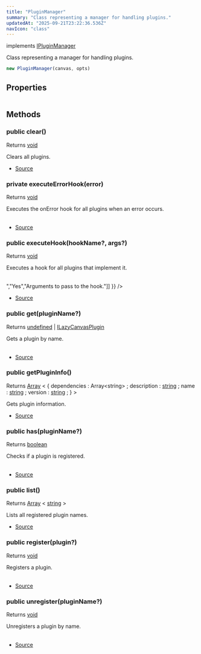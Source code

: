 ```yaml
---
title: "PluginManager"
summary: "Class representing a manager for handling plugins."
updatedAt: "2025-09-21T23:22:36.536Z"
navIcon: "class"
---
```



implements [IPluginManager](/LazyCanvas/interfaces/IPluginManager)

Class representing a manager for handling plugins.



```typescript
new PluginManager(canvas, opts)
```
<Table data={{ headers: [{"content":"Parameter","key":"parameter","sortable":true},{"content":"Type","key":"type","sortable":true},{"content":"Optional","key":"optional","sortable":true},{"content":"Description","key":"description"}], rows: [["canvas","[LazyCanvas](/LazyCanvas/Classes/General/LazyCanvas)","Yes","The LazyCanvas instance."],["opts","\\{\n  debug: boolean\n}","Yes","Optional settings for the PluginManager."]] }} />


## Properties
<Table data={{ headers: [{"content":"Name","key":"name","sortable":true},{"content":"Access Modifier","key":"access","sortable":true},{"content":"Type","key":"type","sortable":true},{"content":"Description","key":"desc"}], rows: [["canvas","public ","[any](https://developer.mozilla.org/en-US/docs/Web/JavaScript/Reference/Global_Objects/Object)","Reference to the LazyCanvas instance."],["debug","public ","[any](https://developer.mozilla.org/en-US/docs/Web/JavaScript/Reference/Global_Objects/Object)","Whether debugging is enabled."],["plugins","public ","[any](https://developer.mozilla.org/en-US/docs/Web/JavaScript/Reference/Global_Objects/Object)","A map storing installed plugins with their names as keys."]] }} />

## Methods

### public clear()
Returns [void](https://developer.mozilla.org/en-US/docs/Web/JavaScript/Reference/Global_Objects/undefined)

Clears all plugins.



- [Source](https://github.com/NMMTY/LazyCanvas/blob/ba4be40168e49b0348ae523995fc10eec8149d6c/packages/lazycanvas/src/structures/managers/PluginManager.ts#L360)

### private executeErrorHook(error)
Returns [void](https://developer.mozilla.org/en-US/docs/Web/JavaScript/Reference/Global_Objects/undefined)

Executes the onError hook for all plugins when an error occurs.



<Table data={{ headers: [{"content":"Parameter","key":"parameter","sortable":true},{"content":"Type","key":"type","sortable":true},{"content":"Optional","key":"optional","sortable":true},{"content":"Description","key":"description"}], rows: [["error","[Error](https://developer.mozilla.org/en-US/docs/Web/JavaScript/Reference/Global_Objects/Error)","No","The error that occurred."]] }} />



- [Source](https://github.com/NMMTY/LazyCanvas/blob/ba4be40168e49b0348ae523995fc10eec8149d6c/packages/lazycanvas/src/structures/managers/PluginManager.ts#L329)

### public executeHook(hookName?, args?)
Returns [void](https://developer.mozilla.org/en-US/docs/Web/JavaScript/Reference/Global_Objects/undefined)

Executes a hook for all plugins that implement it.



<Table data={{ headers: [{"content":"Parameter","key":"parameter","sortable":true},{"content":"Type","key":"type","sortable":true},{"content":"Optional","key":"optional","sortable":true},{"content":"Description","key":"description"}], rows: [["hookName","keyof [IPluginHooks](/LazyCanvas/interfaces/IPluginHooks)","Yes","The name of the hook to execute."],["args","[Array](https://developer.mozilla.org/en-US/docs/Web/JavaScript/Reference/Global_Objects/Array) \\< [any](https://developer.mozilla.org/en-US/docs/Web/JavaScript/Reference/Global_Objects/Object) \\>","Yes","Arguments to pass to the hook."]] }} />



- [Source](https://github.com/NMMTY/LazyCanvas/blob/ba4be40168e49b0348ae523995fc10eec8149d6c/packages/lazycanvas/src/structures/managers/PluginManager.ts#L308)

### public get(pluginName?)
Returns [undefined](https://developer.mozilla.org/en-US/docs/Web/JavaScript/Reference/Global_Objects/undefined) | [ILazyCanvasPlugin](/LazyCanvas/interfaces/ILazyCanvasPlugin)

Gets a plugin by name.



<Table data={{ headers: [{"content":"Parameter","key":"parameter","sortable":true},{"content":"Type","key":"type","sortable":true},{"content":"Optional","key":"optional","sortable":true},{"content":"Description","key":"description"}], rows: [["pluginName","[string](https://developer.mozilla.org/en-US/docs/Web/JavaScript/Reference/Global_Objects/String)","Yes","The name of the plugin."]] }} />



- [Source](https://github.com/NMMTY/LazyCanvas/blob/ba4be40168e49b0348ae523995fc10eec8149d6c/packages/lazycanvas/src/structures/managers/PluginManager.ts#L282)

### public getPluginInfo()
Returns [Array](https://developer.mozilla.org/en-US/docs/Web/JavaScript/Reference/Global_Objects/Array) \< \{ 
   dependencies :   Array\<string\> ;
   description :   [string](https://developer.mozilla.org/en-US/docs/Web/JavaScript/Reference/Global_Objects/String) ;
   name :   [string](https://developer.mozilla.org/en-US/docs/Web/JavaScript/Reference/Global_Objects/String) ;
   version :   [string](https://developer.mozilla.org/en-US/docs/Web/JavaScript/Reference/Global_Objects/String) ; 
} \>

Gets plugin information.



- [Source](https://github.com/NMMTY/LazyCanvas/blob/ba4be40168e49b0348ae523995fc10eec8149d6c/packages/lazycanvas/src/structures/managers/PluginManager.ts#L348)

### public has(pluginName?)
Returns [boolean](https://developer.mozilla.org/en-US/docs/Web/JavaScript/Reference/Global_Objects/Boolean)

Checks if a plugin is registered.



<Table data={{ headers: [{"content":"Parameter","key":"parameter","sortable":true},{"content":"Type","key":"type","sortable":true},{"content":"Optional","key":"optional","sortable":true},{"content":"Description","key":"description"}], rows: [["pluginName","[string](https://developer.mozilla.org/en-US/docs/Web/JavaScript/Reference/Global_Objects/String)","Yes","The name of the plugin."]] }} />



- [Source](https://github.com/NMMTY/LazyCanvas/blob/ba4be40168e49b0348ae523995fc10eec8149d6c/packages/lazycanvas/src/structures/managers/PluginManager.ts#L299)

### public list()
Returns [Array](https://developer.mozilla.org/en-US/docs/Web/JavaScript/Reference/Global_Objects/Array) \< [string](https://developer.mozilla.org/en-US/docs/Web/JavaScript/Reference/Global_Objects/String) \>

Lists all registered plugin names.



- [Source](https://github.com/NMMTY/LazyCanvas/blob/ba4be40168e49b0348ae523995fc10eec8149d6c/packages/lazycanvas/src/structures/managers/PluginManager.ts#L290)

### public register(plugin?)
Returns [void](https://developer.mozilla.org/en-US/docs/Web/JavaScript/Reference/Global_Objects/undefined)

Registers a plugin.



<Table data={{ headers: [{"content":"Parameter","key":"parameter","sortable":true},{"content":"Type","key":"type","sortable":true},{"content":"Optional","key":"optional","sortable":true},{"content":"Description","key":"description"}], rows: [["plugin","[ILazyCanvasPlugin](/LazyCanvas/interfaces/ILazyCanvasPlugin)","Yes","The plugin to register."]] }} />



- [Source](https://github.com/NMMTY/LazyCanvas/blob/ba4be40168e49b0348ae523995fc10eec8149d6c/packages/lazycanvas/src/structures/managers/PluginManager.ts#L219)

### public unregister(pluginName?)
Returns [void](https://developer.mozilla.org/en-US/docs/Web/JavaScript/Reference/Global_Objects/undefined)

Unregisters a plugin by name.



<Table data={{ headers: [{"content":"Parameter","key":"parameter","sortable":true},{"content":"Type","key":"type","sortable":true},{"content":"Optional","key":"optional","sortable":true},{"content":"Description","key":"description"}], rows: [["pluginName","[string](https://developer.mozilla.org/en-US/docs/Web/JavaScript/Reference/Global_Objects/String)","Yes","The name of the plugin to unregister."]] }} />



- [Source](https://github.com/NMMTY/LazyCanvas/blob/ba4be40168e49b0348ae523995fc10eec8149d6c/packages/lazycanvas/src/structures/managers/PluginManager.ts#L250)